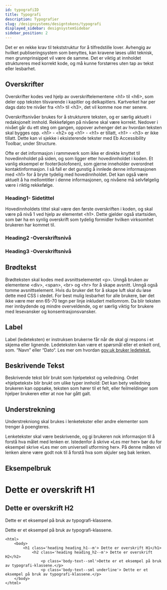 ```yaml
---
id: typografiID
title: Typografi
description: Typografier
slug: /designsystems/designtokens/typografi
displayed_sidebar: designsystemSidebar
sidebar_position: 2
---
```



Det er en rekke krav til tekststruktur for å tilfredstille lover. Avhengig av hvilket publiseringsystem som benyttes, kan kravene løses ulikt teknisk, men grunnprinsippet vil være de samme.
Det er viktig at innholdet struktureres med korrekt kode, og må kunne forstørres uten tap av tekst eller lesbarhet. 


## Overskrifter
Overskrifter kodes ved hjelp av overskriftelementene <h1\> til <h6\>, som deler opp teksten tilsvarende i kapitler og delkapitlers. Kartverket har per dags dato tre nivåer fra <h1\> til <h3\>, det vil komme noe mer senere. 

Overskriftsnivåer brukes for å strukturere teksten, og er særlig aktuelt i redaksjonelt innhold. 
Rekkefølgen på nivåene skal være korrekt. Nedover i nivået går du ett steg om gangen, oppover avhenger det av hvordan teksten skal bygges opp. <h1\> - <h2\> og <h1\> - <h1\> er tillatt, <h1\> - <h3\> er ikke tillatt.
Dette kan vi sjekke i eksisterende tekster med Eb Accessibility Toolbar, under Structure. 

Ofte er det informasjon i rammeverk som ikke er direkte knyttet til hovedinnholdet på siden, og som ligger etter hovedinnholdet i koden. Et vanlig eksempel er footer(kolofonen), som gjerne inneholder overordnet kontaktinformasjon.
I så fall er det gunstig å innlede denne informasjonen med <h1\> for å bryte tydelig med hovedinnholdet. Det kan også være aktuelt å ha mellomtitler i denne informasjonen, og nivåene må selvfølgelig være i riktig rekkefølge.  

### Heading1- Sidetittel
Hovedinnholdets tittel skal være den første overskriften i koden, og skal være på nivå 1 ved hjelp av elementet <h1\>. Dette gjelder også startsiden, som bør ha en synlig overskrift som tydelig formidler hvilken virksomhet brukeren har kommet til.



<Heading1/>


### Heading2 -Overskriftsnivå
<Heading2/>

### Heading3 -Overskriftsnivå
<Heading3/>

## Brødtekst

Brødteksten skal kodes med avsnittselementet <p\>. Unngå bruken av elementene <div\>, <span\>, <br\> og <hr\> for å skape avsnitt.
Unngå også tomme avsnittselement. Hvis du bruker det for å skape luft skal du løse dette med CSS i stedet. 
For best mulig lesbarhet for alle brukere, bør det ikke være mer enn 65-70 tegn per linje inkludert mellomrom. Da blir teksten mer innbydende og mindre overveldende, og er særlig viktig for brukere med lesevansker og konsentrasjonsvansker. 

<BodyText/>


## Label
Label (ledeteksten) er instruksen brukerne får når de skal gi respons i et skjema eller lignende. Ledeteksten kan være et spørsmål eller et enkelt ord, som. “Navn” eller “Dato“. Les mer om hvordan <a href="https://www.gov.uk/" class='underline'> gov.uk bruker ledetekst. </a> 
  
<Label/>

## Beskrivende Tekst 
Beskrivende tekst blir brukt som hjelpetekst og veiledning. Ordet «hjelpetekst» blir brukt om ulike typer innhold: Det kan bety veiledning brukeren kan oppsøke, teksten som hører til et felt, eller feilmeldinger som hjelper brukeren etter at noe har gått galt.
<Detail/>

## Understrekning
Understrekniong skal brukes i lenketekster eller andre elementer som trenger å poengteres. 

Lenketekster skal være beskrivende, og gi brukeren nok informasjon til å forstå hva målet med lenken er. 
Istedenfor å skrive «Les mer her» bør du for eksempel skrive «Les mer om universell utforming her». På denne måten vil lenken alene være godt nok til å forstå hva som skjuler seg bak lenken.

<Underline/>

## Eksempelbruk
<html>
    <body>
        <div class="typographyCard">
            <h1 class='heading heading__h1--m'> Dette er overskrift H1</h1>
                <h2 class='heading heading__h2--m'> Dette er overskrift H2</h2>
                <p class='body-text--sml'>Dette er et eksempel på bruk av typografi-klassene.</p>
                <p class='body-text--sml underline'> Dette er et eksempel på bruk av typografi-klassene.</p>
        </div>
    </body>
</html>

```markup 
<html>
    <body>
        <h1 class='heading heading_h1--m'> Dette er overskrift H1</h1>
            <h2 class='heading heading_h2--m'> Dette er overskrift H2</h2>
                <p class='body-text--sml'>Dette er et eksempel på bruk av typografi-klassene.</p>
                <p class='body-text--sml underline'> Dette er et eksempel på bruk av typografi-klassene.</p>
    </body>
</html>
```


